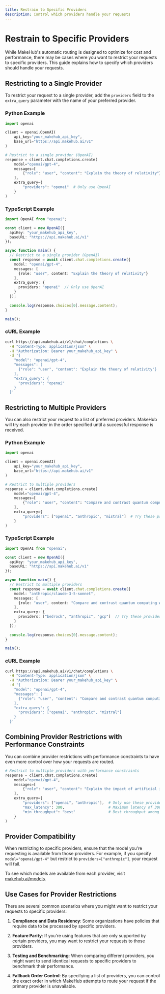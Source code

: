 ```yaml
---
title: Restrain to Specific Providers
description: Control which providers handle your requests
---
```


# Restrain to Specific Providers

While MakeHub's automatic routing is designed to optimize for cost and performance, there may be cases where you want to restrict your requests to specific providers. This guide explains how to specify which providers should handle your requests.

## Restricting to a Single Provider

To restrict your request to a single provider, add the `providers` field to the `extra_query` parameter with the name of your preferred provider.

### Python Example

```python
import openai

client = openai.OpenAI(
    api_key="your_makehub_api_key",
    base_url="https://api.makehub.ai/v1"
)

# Restrict to a single provider (OpenAI)
response = client.chat.completions.create(
    model="openai/gpt-4",
    messages=[
        {"role": "user", "content": "Explain the theory of relativity"}
    ],
    extra_query={
        "providers": "openai"  # Only use OpenAI
    }
)
```

### TypeScript Example

```typescript
import OpenAI from "openai";

const client = new OpenAI({
  apiKey: "your_makehub_api_key",
  baseURL: "https://api.makehub.ai/v1"
});

async function main() {
  // Restrict to a single provider (OpenAI)
  const response = await client.chat.completions.create({
    model: "openai/gpt-4",
    messages: [
      {role: "user", content: "Explain the theory of relativity"}
    ],
    extra_query: {
      providers: "openai"  // Only use OpenAI
    }
  });
  
  console.log(response.choices[0].message.content);
}

main();
```

### cURL Example

```bash
curl https://api.makehub.ai/v1/chat/completions \
  -H "Content-Type: application/json" \
  -H "Authorization: Bearer your_makehub_api_key" \
  -d '{
    "model": "openai/gpt-4",
    "messages": [
      {"role": "user", "content": "Explain the theory of relativity"}
    ],
    "extra_query": {
      "providers": "openai"
    }
  }'
```

## Restricting to Multiple Providers

You can also restrict your request to a list of preferred providers. MakeHub will try each provider in the order specified until a successful response is received.

### Python Example

```python
import openai

client = openai.OpenAI(
    api_key="your_makehub_api_key",
    base_url="https://api.makehub.ai/v1"
)

# Restrict to multiple providers
response = client.chat.completions.create(
    model="openai/gpt-4",
    messages=[
        {"role": "user", "content": "Compare and contrast quantum computing with classical computing"}
    ],
    extra_query={
        "providers": ["openai", "anthropic", "mistral"]  # Try these providers in order
    }
)
```

### TypeScript Example

```typescript
import OpenAI from "openai";

const client = new OpenAI({
  apiKey: "your_makehub_api_key",
  baseURL: "https://api.makehub.ai/v1"
});

async function main() {
  // Restrict to multiple providers
  const response = await client.chat.completions.create({
    model: "anthropic/claude-3-5-sonnet",
    messages: [
      {role: "user", content: "Compare and contrast quantum computing with classical computing"}
    ],
    extra_query: {
      providers: ["bedrock", "anthropic", "gcp"]  // Try these providers in order
    }
  });
  
  console.log(response.choices[0].message.content);
}

main();
```

### cURL Example

```bash
curl https://api.makehub.ai/v1/chat/completions \
  -H "Content-Type: application/json" \
  -H "Authorization: Bearer your_makehub_api_key" \
  -d '{
    "model": "openai/gpt-4",
    "messages": [
      {"role": "user", "content": "Compare and contrast quantum computing with classical computing"}
    ],
    "extra_query": {
      "providers": ["openai", "anthropic", "mistral"]
    }
  }'
```

## Combining Provider Restrictions with Performance Constraints

You can combine provider restrictions with performance constraints to have even more control over how your requests are routed.

```python
# Restrict to multiple providers with performance constraints
response = client.chat.completions.create(
    model="openai/gpt-4",
    messages=[
        {"role": "user", "content": "Explain the impact of artificial intelligence on society"}
    ],
    extra_query={
        "providers": ["openai", "anthropic"],  # Only use these providers
        "max_latency": 300,                    # Maximum latency of 300ms
        "min_throughput": "best"               # Best throughput among the specified providers
    }
)
```

## Provider Compatibility

When restricting to specific providers, ensure that the model you're requesting is available from those providers. For example, if you specify `model="openai/gpt-4"` but restrict to `providers=["anthropic"]`, your request will fail.

To see which models are available from each provider, visit [makehub.ai/models](https://makehub.ai/models).

## Use Cases for Provider Restrictions

There are several common scenarios where you might want to restrict your requests to specific providers:

1. **Compliance and Data Residency**: Some organizations have policies that require data to be processed by specific providers.

2. **Feature Parity**: If you're using features that are only supported by certain providers, you may want to restrict your requests to those providers.

3. **Testing and Benchmarking**: When comparing different providers, you might want to send identical requests to specific providers to benchmark their performance.

4. **Fallback Order Control**: By specifying a list of providers, you can control the exact order in which MakeHub attempts to route your request if the primary provider is unavailable.